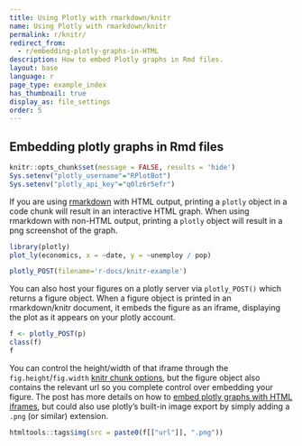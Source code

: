 ```yaml
---
title: Using Plotly with rmarkdown/knitr
name: Using Plotly with rmarkdown/knitr 
permalink: r/knitr/
redirect_from:
  - r/embedding-plotly-graphs-in-HTML
description: How to embed Plotly graphs in Rmd files.
layout: base
language: r
page_type: example_index
has_thumbnail: true
display_as: file_settings
order: 5
---
```


## Embedding plotly graphs in Rmd files

```r
knitr::opts_chunk$set(message = FALSE, results = 'hide')
Sys.setenv("plotly_username"="RPlotBot")
Sys.setenv("plotly_api_key"="q0lz6r5efr")
```

If you are using [rmarkdown](http://rmarkdown.rstudio.com/) with HTML output, printing a `plotly` object in a code chunk will result in an interactive HTML graph. When using rmarkdown with non-HTML output, printing a `plotly` object will result in a png screenshot of the graph.

```r
library(plotly)
plot_ly(economics, x = ~date, y = ~unemploy / pop)
```

```r
plotly_POST(filename='r-docs/knitr-example')
```

You can also host your figures on a plotly server via `plotly_POST()` which returns a figure object. When a figure object is printed in an rmarkdown/knitr document, it embeds the figure as an iframe, displaying the plot as it appears on your plotly account.

```r
f <- plotly_POST(p)
class(f)
f
```

You can control the height/width of that iframe through the `fig.height`/`fig.width` [knitr chunk options](http://yihui.name/knitr/options/), but the figure object also contains the relevant url so you complete control over embedding your figure. The post has more details on how to [embed plotly graphs with HTML iframes](http://help.plot.ly/embed-graphs-in-websites/), but could also use plotly's built-in image export by simply adding a `.png` (or similar) extension.

```r
htmltools::tags$img(src = paste0(f[["url"]], ".png"))
```


